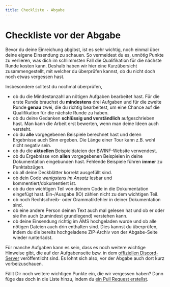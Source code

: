 ```yaml
---
title: Checkliste - Abgabe
---
```


# Checkliste vor der Abgabe

Bevor du deine Einreichung abgibst, ist es sehr wichtig, noch einmal
über deine eigene Einsendung zu schauen.
So vermeidest du es, unnötig Punkte zu verlieren, was dich im schlimmsten Fall die
Qualifikation für die nächste Runde kosten kann.
Deshalb haben wir hier eine Kurzübersicht zusammengestellt, mit welcher
du überprüfen kannst, ob du nicht doch noch etwas vergessen hast.

Insbesondere solltest du nochmal überprüfen,

- ob du die Mindestanzahl an nötigen Aufgaben bearbeitet hast. Für die erste
  Runde brauchst du **mindestens** drei Aufgaben und für die zweite Runde
  **genau** zwei, die du richtig bearbeitest, um eine Chance auf die
  Qualifikation für die nächste Runde zu haben.
- ob du deine Gedanken **schlüssig und verständlich** aufgeschrieben hast. Man
  kann die Arbeit erst bewerten, wenn man deine Ideen auch versteht.
- ob du **alle** vorgegebenen Beispiele berechnet hast und deren Ergebnisse auch
  Sinn ergeben. Die Länge einer Tour kann z.B. wohl nicht negativ sein.
- ob du die **aktuellen** Beispieldateien der BWINF-Website verwendest.
- ob du Ergebnisse von **allen** vorgegebenen Beispielen in deine Dokumentation
  eingebunden hast. Fehlende Beispiele führen **immer** zu Punktabzügen.
- ob all deine Deckblätter korrekt ausgefüllt sind.
- ob dein Code *wenigstens im Ansatz* lesbar und kommentiert/dokumentiert ist.
- ob du den wichtigen Teil von deinem Code in die Dokumentation eingefügt hast.
  Ein-/Ausgabe (IO) zählen nicht zu dem wichtigen Teil. 
- ob noch Rechtschreib- oder Grammatikfehler in deiner Dokumentation sind.
- ob eine andere Person deinen Text auch mal gelesen hat und ob er oder sie ihn
  auch (zumindest grundlegend) verstehen kann.
- ob deine Einsendung richtig im AMS hochgeladen wurde und ob alle nötigen
  Dateien auch drin enthalten sind. Dies kannst du überprüfen, indem du die
  bereits hochgeladene ZIP-Archiv von der Abgabe-Seite wieder runterlädst.  

Für manche Aufgaben kann es sein, dass es noch weitere wichtige Hinweise gibt,
die auf der Aufgabenseite bzw. in dem [offiziellen
Discord-Server](https://discord.gg/JMvE4TyRWw) veröffentlicht sind. Es lohnt
sich also, vor der Abgabe auch dort kurz vorbeizuschauen.

Fällt Dir noch weitere wichtigen Punkte ein, die wir vergessen haben? Dann füge 
das doch in die Liste hinzu, indem du 
<a target="_blank" href="https://github.com/bwinf-guide/bwinf-guide/pulls" className="font-bold text-amber-700 dark:text-amber-400 hover:text-amber-500 dark:hover:text-amber-300">ein Pull Request erstellst</a>. 
